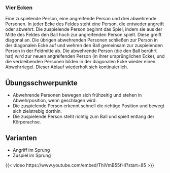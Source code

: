 ### Vier Ecken

Eine zuspielende Person, eine angreifende Person und drei abwehrende Personen. In jeder Ecke des Feldes steht eine Person, die entweder angreift oder abwehrt. Die zuspielende Person beginnt das Spiel, indem sie aus der Mitte des Feldes den Ball hoch zur angreifenden Person spielt. Diese greift diagonal an. Die übrigen abwehrenden Personen schließen zur Person in der diagonalen Ecke auf und wehren den Ball gemeinsam zur zuspielenden Person in der Feldmitte ab. Die abwehrende Person (die den Ball berührt hat) wird zur neuen angreifenden Person (in ihrer ursprünglichen Ecke), und die verbleibenden Personen bilden in der diagonalen Ecke wieder einen Abwehrriegel. Dieser Ablauf wiederholt sich kontinuierlich.

:::{.callout-important}
## Übungsschwerpunkte
- Abwehrende Personen bewegen sich frühzeitig und stehen in Abwehrposition, wenn geschlagen wird.
- Die zuspielende Person erkennt schnell die richtige Position und bewegt sich zielstrebig dorthin.
- Die zuspielende Person steht richtig zum Ball und spielt entlang der Körperachse. 
:::


:::{.callout-tip}
## Varianten
- Angriff im Sprung
- Zuspiel im Sprung
:::

{{< video https://www.youtube.com/embed/ThiVmB55fHI?start=85 >}}
